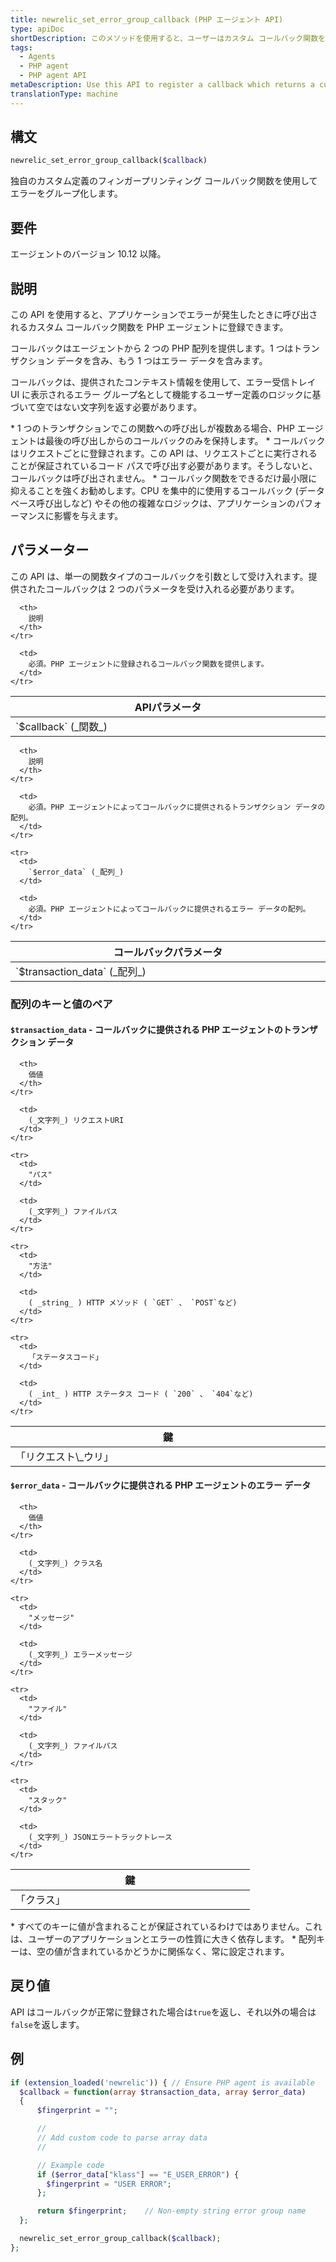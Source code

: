 ```yaml
---
title: newrelic_set_error_group_callback (PHP エージェント API)
type: apiDoc
shortDescription: このメソッドを使用すると、ユーザーはカスタム コールバック関数を定義してエラー グループ名を生成できます。
tags:
  - Agents
  - PHP agent
  - PHP agent API
metaDescription: Use this API to register a callback which returns a custom error group name.
translationType: machine
---
```


## 構文

```php
newrelic_set_error_group_callback($callback)
```

独自のカスタム定義のフィンガープリンティング コールバック関数を使用してエラーをグループ化します。

## 要件

エージェントのバージョン 10.12 以降。

## 説明

この API を使用すると、アプリケーションでエラーが発生したときに呼び出されるカスタム コールバック関数を PHP エージェントに登録できます。

コールバックはエージェントから 2 つの PHP 配列を提供します。1 つはトランザクション データを含み、もう 1 つはエラー データを含みます。

コールバックは、提供されたコンテキスト情報を使用して、エラー受信トレイ UI に表示されるエラー グループ名として機能するユーザー定義のロジックに基づいて空ではない文字列を返す必要があります。

<Callout variant="important">
  * 1 つのトランザクションでこの関数への呼び出しが複数ある場合、PHP エージェントは最後の呼び出しからのコールバックのみを保持します。
  * コールバックはリクエストごとに登録されます。この API は、リクエストごとに実行されることが保証されているコード パスで呼び出す必要があります。そうしないと、コールバックは呼び出されません。
  * コールバック関数をできるだけ最小限に抑えることを強くお勧めします。CPU を集中的に使用するコールバック (データベース呼び出しなど) やその他の複雑なロジックは、アプリケーションのパフォーマンスに影響を与えます。
</Callout>

## パラメーター

この API は、単一の関数タイプのコールバックを引数として受け入れます。提供されたコールバックは 2 つのパラメータを受け入れる必要があります。

<table>
  <thead>
    <tr>
      <th width="25%">
        APIパラメータ
      </th>

      <th>
        説明
      </th>
    </tr>
  </thead>

  <tbody>
    <tr>
      <td>
        `$callback` (_関数_)
      </td>

      <td>
        必須。PHP エージェントに登録されるコールバック関数を提供します。
      </td>
    </tr>
  </tbody>
</table>

<table>
  <thead>
    <tr>
      <th width="25%">
        コールバックパラメータ
      </th>

      <th>
        説明
      </th>
    </tr>
  </thead>

  <tbody>
    <tr>
      <td>
        `$transaction_data` (_配列_)
      </td>

      <td>
        必須。PHP エージェントによってコールバックに提供されるトランザクション データの配列。
      </td>
    </tr>

    <tr>
      <td>
        `$error_data` (_配列_)
      </td>

      <td>
        必須。PHP エージェントによってコールバックに提供されるエラー データの配列。
      </td>
    </tr>
  </tbody>
</table>

### 配列のキーと値のペア

#### `$transaction_data` - コールバックに提供される PHP エージェントのトランザクション データ

<table>
  <thead>
    <tr>
      <th width="25%">
        鍵
      </th>

      <th>
        価値
      </th>
    </tr>
  </thead>

  <tbody>
    <tr>
      <td>
        「リクエスト\_ウリ」
      </td>

      <td>
        (_文字列_) リクエストURI
      </td>
    </tr>

    <tr>
      <td>
        "パス"
      </td>

      <td>
        (_文字列_) ファイルパス
      </td>
    </tr>

    <tr>
      <td>
        "方法"
      </td>

      <td>
        ( _string_ ) HTTP メソッド ( `GET` 、 `POST`など)
      </td>
    </tr>

    <tr>
      <td>
        「ステータスコード」
      </td>

      <td>
        ( _int_ ) HTTP ステータス コード ( `200` 、 `404`など)
      </td>
    </tr>
  </tbody>
</table>

#### `$error_data` - コールバックに提供される PHP エージェントのエラー データ

<table>
  <thead>
    <tr>
      <th width="25%">
        鍵
      </th>

      <th>
        価値
      </th>
    </tr>
  </thead>

  <tbody>
    <tr>
      <td>
        「クラス」
      </td>

      <td>
        (_文字列_) クラス名
      </td>
    </tr>

    <tr>
      <td>
        "メッセージ"
      </td>

      <td>
        (_文字列_) エラーメッセージ
      </td>
    </tr>

    <tr>
      <td>
        "ファイル"
      </td>

      <td>
        (_文字列_) ファイルパス
      </td>
    </tr>

    <tr>
      <td>
        "スタック"
      </td>

      <td>
        (_文字列_) JSONエラートラックトレース
      </td>
    </tr>
  </tbody>
</table>

<Callout variant="important">
  * すべてのキーに値が含まれることが保証されているわけではありません。これは、ユーザーのアプリケーションとエラーの性質に大きく依存します。
  * 配列キーは、空の値が含まれているかどうかに関係なく、常に設定されます。
</Callout>

## 戻り値

API はコールバックが正常に登録された場合は`true`を返し、それ以外の場合は`false`を返します。

## 例

```php
if (extension_loaded('newrelic')) { // Ensure PHP agent is available
  $callback = function(array $transaction_data, array $error_data)
  {
      $fingerprint = "";

      //
      // Add custom code to parse array data
      //

      // Example code
      if ($error_data["klass"] == "E_USER_ERROR") {
        $fingerprint = "USER ERROR";
      };

      return $fingerprint;    // Non-empty string error group name
  };

  newrelic_set_error_group_callback($callback);
};
```